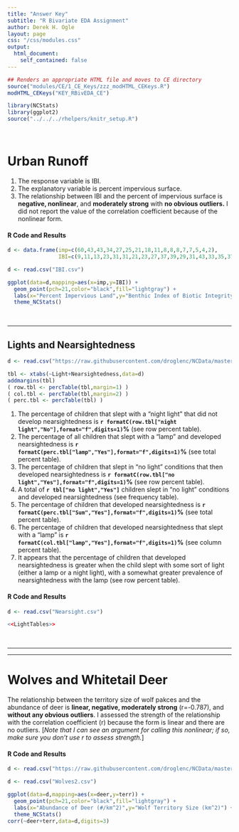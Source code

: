 ```yaml
---
title: "Answer Key"
subtitle: "R Bivariate EDA Assignment"
author: Derek H. Ogle
layout: page
css: "/css/modules.css"
output:
  html_document:
    self_contained: false
---
```


```r
## Renders an appropriate HTML file and moves to CE directory
source("modules/CE/1_CE_Keys/zzz_modHTML_CEKeys.R")
modHTML_CEKeys("KEY_RBivEDA_CE")
```

```r
library(NCStats)
library(ggplot2)
source("../../../rhelpers/knitr_setup.R")
```

<br>

# Urban Runoff

1. The response variable is IBI.
1. The explanatory variable is percent impervious surface.
1. The relationship between IBI and the percent of impervious surface is **negative, nonlinear**, and **moderately strong** with **no obvious outliers.** I did not report the value of the correlation coefficient because of the nonlinear form.

#### R Code and Results
```r
d <- data.frame(imp=c(60,43,43,34,27,25,21,18,11,8,8,8,7,7,5,4,2),
                IBI=c(9,11,13,23,31,31,21,23,27,37,39,29,31,43,33,35,37))
```
```r
d <- read.csv("IBI.csv")
```
```r
ggplot(data=d,mapping=aes(x=imp,y=IBI)) +
  geom_point(pch=21,color="black",fill="lightgray") +
  labs(x="Percent Impervious Land",y="Benthic Index of Biotic Integrity") +
  theme_NCStats()
```

<br>

----

## Lights and Nearsightedness
```r
d <- read.csv("https://raw.githubusercontent.com/droglenc/NCData/master/nightlight.csv")
```
```r
tbl <- xtabs(~Light+Nearsightedness,data=d)
addmargins(tbl)
( row.tbl <- percTable(tbl,margin=1) )
( col.tbl <- percTable(tbl,margin=2) )
( perc.tbl <- percTable(tbl) )
```

1. The percentage of children that slept with a "night light" that did not develop nearsightedness is **`r formatC(row.tbl["night light","No"],format="f",digits=1)`%** (see row percent table).
1. The percentage of all children that slept with a "lamp" and developed nearsightedness is **`r formatC(perc.tbl["lamp","Yes"],format="f",digits=1)`%** (see total percent table).
1. The percentage of children that slept in "no light" conditions that then developed nearsightedness is **`r formatC(row.tbl["no light","Yes"],format="f",digits=1)`%** (see row percent table).
1. A total of **`r tbl["no light","Yes"]`** children slept in "no light" conditions and developed nearsightedness (see frequency table).
1. The percentage of children that developed nearsightedness is **`r formatC(perc.tbl["Sum","Yes"],format="f",digits=1)`%** (see total percent table).
1. The percentage of children that developed nearsightedness that slept with a "lamp" is **`r formatC(col.tbl["lamp","Yes"],format="f",digits=1)`%** (see column percent table).
1. It appears that the percentage of children that developed nearsightedness is greater when the child slept with some sort of light (either a lamp or a night light), with a somewhat greater prevalence of nearsightedness with the lamp (see row percent table).

#### R Code and Results
```r
d <- read.csv("Nearsight.csv")
```
```r
<<LightTables>>
```

<br>

----

<!----
## Forest Composition
```r
d <- read.csv("https://github.com/droglenc/NCData/raw/master/Fire.csv")
d$sttype <- factor(d$sttype,levels=c("c","mc","md","d"))
```
```r
tbl <- xtabs(~sttype+tslf,data=d)
addmargins(tbl)
( row.tbl <- percTable(tbl,margin=1) )
( col.tbl <- percTable(tbl,margin=2) )
( perc.tbl <- percTable(tbl) )
```

1. A total of **`r sum(tbl[,"200-300"])`** stands last had a fire between 200 and 300 years ago.
1. The percentage of deciduous tree stands that had a fire within the last 100 years is **`r formatC(row.tbl["d","0-100"],format="f",digits=1)`%** (see row percent table).
1. The percentage of mixed-coniferous tree stands that had a fire between 200 and 300 years ago is **`r formatC(row.tbl["mc","200-300"],format="f",digits=1)`%** (see row percent table).
1. The percentage of all stands that were coniferous and had a fire within the last 100 years is **`r formatC(perc.tbl["c","200-300"],format="f",digits=1)`%** (see total percent table).
1. The percentage of stands that last had a fire 200 to 300 years ago that were coniferous is **`r formatC(col.tbl["c","200-300"],format="f",digits=1)`%** (see column percent table).
1. The percentage of all stands that were deciduous and had a fire between 100 and 200 years ago is **`r formatC(perc.tbl["d","100-200"],format="f",digits=1)`%** (see total percent table).
1. The percentage of mixed-deciduous tree stands that had a fire within the last 100 years is **`r formatC(row.tbl["md","0-100"],format="f",digits=1)`%** (see row percent table).
1. The recency of the last fire decreases as the "amount" of coniferous trees decreases (i.e., from coniferous to mixed-coniferous to mixed-deciduous to deciduous). In other words, stands with more deciduous trees last had a fire more recently.

#### R Code and Results
```r
d <- read.csv("Fire.csv")
```
```r
<<ForestTables>>
```

<br>
---->
<!----

----

# Red-Imported Fire Ants and Deer
The relationship between the abundance of red-imported fire ants and fawn recruitment is **linear, negative, moderately strong** (r=-0.700), and **without any obvious outliers**. I assessed the strength of the relationship with the correlation coefficient (r) because the form is linear and there are no outliers.

#### R Code and Results
```r
d <- read.csv("https://raw.githubusercontent.com/droglenc/NCData/master/RIFA.csv")
```
```r
d <- read.csv("RIFA.csv")
```
```r
ggplot(data=d,mapping=aes(x=rifa,y=fawnrec)) +
  geom_point(pch=21,color="black",fill="lightgray") +
  labs(x="Red-Imported Fire Ant Abundance",y="Fawn Recruitment Index") +
  theme_NCStats()
corr(~rifa+fawnrec,data=d,digits=4)
```
--->

----

# Wolves and Whitetail Deer
The relationship between the territory size of wolf pakces and the abundance of deer is **linear, negative, moderately strong** (r=-0.787), and **without any obvious outliers**. I assessed the strength of the relationship with the correlation coefficient (r) because the form is linear and there are no outliers. [*Note that I can see an argument for calling this nonlinear; if so, make sure you don't use r to assess strength.*]

#### R Code and Results
```r
d <- read.csv("https://raw.githubusercontent.com/droglenc/NCData/master/Wolves2.csv")
```
```r
d <- read.csv("Wolves2.csv")
```
```r
ggplot(data=d,mapping=aes(x=deer,y=terr)) +
  geom_point(pch=21,color="black",fill="lightgray") +
  labs(x="Abundance of Deer (#/km^2)",y="Wolf Territory Size (km^2)") +
  theme_NCStats()
corr(~deer+terr,data=d,digits=3)
```
